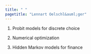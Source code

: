 ```yaml
---
title: " "
pagetitle: "Lennart Oelschl&auml;ger"
---
```


1. Probit models for discrete choice

2. Numerical optimization

3. Hidden Markov models for finance